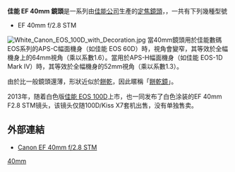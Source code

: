 {{Infobox photographic lenses
| name = Canon EF 40mm f/2.8 STM
| image = [[File:Canon_EF_40mm_STM_lens.JPG|缩略图]]
|caption      = Canon EF 40mm f/2.8 STM 
| maker = [[佳能|佳能]]
| type = 标准定焦镜头
| flength = 40 mm
| fov = 
| aperture = {{f/}} 2.8 - {{f/}} 22
| groups = 4
| elements = 6
| diaphragm = 7
| close-dist = 0.30m
| max-mag = 
| weight = 130g
| max-diameter = 22.8mm
| start = 2012
| category = Canon EF lenses
}}


'''佳能 EF 40mm 鏡頭'''是一系列由[[佳能公司|佳能公司]]生產的[[定焦鏡頭|定焦鏡頭]]，，一共有下列幾種型號
*EF 40mm f/2.8 STM
[[File:White_Canon_EOS_100D_with_Decoration.jpg|thumb]]
當40mm鏡頭用於佳能數碼EOS系列的APS-C幅面機身（如佳能 EOS 60D）時，視角會變窄，其等效於全幅機身上的64mm視角（乘以系數1.6）。當用於APS-H幅面機身（如佳能 EOS-1D Mark IV）時，其等效於全幅機身的52mm視角（乘以系數1.3）。

由於比一般鏡頭還薄，形狀近似於[[餅乾|餅乾]]，因此暱稱「[[餅乾鏡|餅乾鏡]]」。

2013年，随着白色版[[佳能_EOS_100D|佳能 EOS 100D]]上市，也一同发布了白色涂装的EF 40mm F2.8 STM镜头，该镜头仅随100D/Kiss X7套机出售，没有单独售卖。

== 外部連結 ==
* [https://www.canon.com.cn/products/camera/ef/lineup/standard/ef40f28stm/ Canon EF 40mm f/2.8 STM] {{Wayback|url=https://www.canon.com.cn/products/camera/ef/lineup/standard/ef40f28stm/ |date=20171231001838 }}

{{Canon EF lenses}}

[[Category:佳能EF接環鏡頭|40mm]]